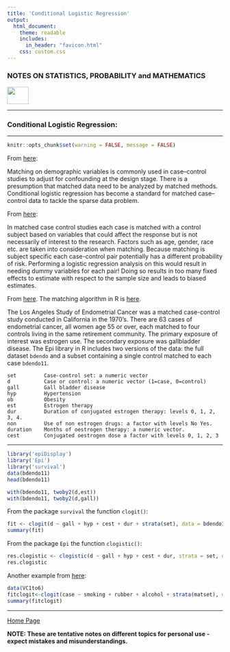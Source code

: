 ```yaml
---
title: 'Conditional Logistic Regression'
output: 
  html_document:
    theme: readable
    includes:
      in_header: "favicon.html" 
    css: custom.css
---
```


### **NOTES ON STATISTICS, PROBABILITY and MATHEMATICS**

<a href="http://rinterested.github.io/statistics/index.html">
<img HEIGHT="40" WIDTH="50" src="logo.PNG"></a>

---

### Conditional Logistic Regression:

---

```r
knitr::opts_chunk$set(warning = FALSE, message = FALSE) 
```


From [here](https://www.ncbi.nlm.nih.gov/pmc/articles/PMC5840200/):

Matching on demographic variables is commonly used in case–control studies to adjust for confounding at the design stage. There is a presumption that matched data need to be analyzed by matched methods. Conditional logistic regression has become a standard for matched case–control data to tackle the sparse data problem. 

From [here](https://www.usu.edu/math/jrstevens/biostat/projects2013/rep_CondlLogReg.pdf):

In matched case control studies each case is matched with a control subject based on variables that could affect the response but is not necessarily of interest to the research. Factors such as age, gender, race etc. are taken into consideration when matching. Because matching is subject specific each case-control pair potentially has a different probability of
risk. Performing a logistic regression analysis on this would result in needing dummy variables for each pair! Doing so results in too many fixed effects to estimate with respect to the sample size and leads to biased estimates. 

From [here](https://www2.karlin.mff.cuni.cz/~otava/ClinExpSolution/assignment3_solution.html). The matching algorithm in R is [here](https://sejdemyr.github.io/r-tutorials/statistics/tutorial8.html).

The Los Angeles Study of Endometrial Cancer was a matched case-control study conducted in California in the 1970’s. There are 63 cases of endometrial cancer, all women age 55 or over, each matched to four controls living in the same retirement community. The primary exposure of interest was estrogen use. The secondary exposure was gallbladder disease. The Epi library in R includes two versions of the data: the full dataset `bdendo` and a subset containing a single control matched to each case `bdendo11`.

```
set         Case-control set: a numeric vector
d           Case or control: a numeric vector (1=case, 0=control)
gall        Gall bladder disease
hyp         Hypertension
ob          Obesity
est         Estrogen therapy
dur         Duration of conjugated estrogen therapy: levels 0, 1, 2, 3, 4.
non         Use of non estrogen drugs: a factor with levels No Yes.
duration    Months of oestrogen therapy: a numeric vector.
cest        Conjugated oestrogen dose a factor with levels 0, 1, 2, 3
```

---

```r
library('epiDisplay')
library('Epi')
library('survival')
data(bdendo11)
head(bdendo11)

with(bdendo11, twoby2(d,est))
with(bdendo11, twoby2(d,gall))
```

From the package `survival` the function `clogit()`:

```r
fit <- clogit(d ~ gall + hyp + cest + dur + strata(set), data = bdendo11)
summary(fit)
```

From the package `Epi` the function `clogistic()`:

```r
res.clogistic <- clogistic(d ~ gall + hyp + cest + dur, strata = set, data = bdendo11)
res.clogistic
```


Another example from [here](https://people.stat.sc.edu/hoyen/STAT705/Notes/Lecture12.pdf):

```r
data(VC1to6)
fitclogit<-clogit(case ~ smoking + rubber + alcohol + strata(matset), data=VC1to6)
summary(fitclogit)
```



---
<a href="http://rinterested.github.io/statistics/index.html">Home Page</a>

**NOTE: These are tentative notes on different topics for personal use - expect mistakes and misunderstandings.**

